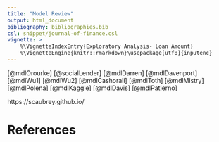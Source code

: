 ```yaml
---
title: "Model Review"
output: html_document
bibliography: bibliographies.bib
csl: snippet/journal-of-finance.csl
vignette: >
    %\VignetteIndexEntry{Exploratory Analysis- Loan Amount} 
    %\VignetteEngine{knitr::rmarkdown}\usepackage[utf8]{inputenc}
---
```


[@mdlOrourke]
[@socialLender]
[@mdlDarren]
[@mdlDavenport]
[@mdlWu1]
[@mdlWu2]
[@mdlCashorali]
[@mdlToth]
[@mdlMistry]
[@mdlPolena]
[@mdlKaggle]
[@mdlDavis]
[@mdlPatierno]

https://scaubrey.github.io/

# References